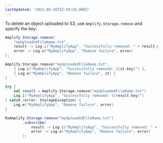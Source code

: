 ```yaml
---
lastUpdated: '2021-08-16T22:59:55.000Z'
---
```

To delete an object uploaded to S3, use `Amplify.Storage.remove` and specify the key:

<BlockSwitcher>
<Block name="Java">

```java
Amplify.Storage.remove(
    "myUploadedFileName.txt",
    result -> Log.i("MyAmplifyApp", "Successfully removed: " + result.getKey()),
    error -> Log.e("MyAmplifyApp", "Remove failure", error)
);
```

</Block>
<Block name="Kotlin - Callbacks">

```kotlin
Amplify.Storage.remove("myUploadedFileName.txt",
    { Log.i("MyAmplifyApp", "Successfully removed: ${it.key}") },
    { Log.e("MyAmplifyApp", "Remove failure", it) }
)
```

</Block>
<Block name="Kotlin - Coroutines (Beta)">

```kotlin
try {
    val result = Amplify.Storage.remove("myUploadedFileName.txt")
    Log.i("MyAmplifyApp", "Successfully removed: ${result.key}")
} catch (error: StorageException) {
    Log.e("MyAmplifyApp", "Remove failure", error)
}
```

</Block>
<Block name="RxJava">

```java
RxAmplify.Storage.remove("myUploadedFileName.txt")
        .subscribe(
            result -> Log.i("MyAmplifyApp", "Successfully removed: " + result.getKey()),
            error -> Log.e("MyAmplifyApp", "Remove failure", error)
        );
```

</Block>
</BlockSwitcher>
